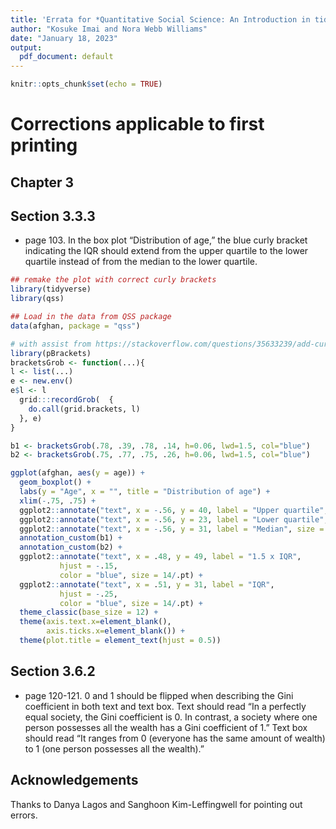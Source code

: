 ```yaml
---
title: 'Errata for *Quantitative Social Science: An Introduction in tidyverse* (Princeton University Press)'
author: "Kosuke Imai and Nora Webb Williams"
date: "January 18, 2023"
output:
  pdf_document: default
---
```


```r
knitr::opts_chunk$set(echo = TRUE)
```

# Corrections applicable to first printing

## Chapter 3

## Section 3.3.3

* page 103. In the box plot "Distribution of age," the blue curly bracket indicating the IQR should extend from the upper quartile to the lower quartile instead of from the median to the lower quartile. 


```r
## remake the plot with correct curly brackets
library(tidyverse)
library(qss)

## Load in the data from QSS package
data(afghan, package = "qss")

# with assist from https://stackoverflow.com/questions/35633239/add-curly-braces-to-ggplot2-and-then-use-ggsave
library(pBrackets)
bracketsGrob <- function(...){
l <- list(...)
e <- new.env()
e$l <- l
  grid:::recordGrob(  {
    do.call(grid.brackets, l)
  }, e)
}

b1 <- bracketsGrob(.78, .39, .78, .14, h=0.06, lwd=1.5, col="blue")
b2 <- bracketsGrob(.75, .77, .75, .26, h=0.06, lwd=1.5, col="blue")

ggplot(afghan, aes(y = age)) +
  geom_boxplot() +
  labs(y = "Age", x = "", title = "Distribution of age") +
  xlim(-.75, .75) +
  ggplot2::annotate("text", x = -.56, y = 40, label = "Upper quartile", size = 14/.pt) +
  ggplot2::annotate("text", x = -.56, y = 23, label = "Lower quartile", size = 14/.pt) +
  ggplot2::annotate("text", x = -.56, y = 31, label = "Median", size = 14/.pt) +
  annotation_custom(b1) +
  annotation_custom(b2) +
  ggplot2::annotate("text", x = .48, y = 49, label = "1.5 x IQR", 
           hjust = -.15,
           color = "blue", size = 14/.pt) +
  ggplot2::annotate("text", x = .51, y = 31, label = "IQR", 
           hjust = -.25,
           color = "blue", size = 14/.pt) +
  theme_classic(base_size = 12) +
  theme(axis.text.x=element_blank(),
        axis.ticks.x=element_blank()) +
  theme(plot.title = element_text(hjust = 0.5))
```

## Section 3.6.2

* page 120-121. 0 and 1 should be flipped when describing the Gini coefficient in both text and text box. Text should read "In a perfectly equal society, the Gini coefficient is 0. In contrast, a society where one person possesses all the wealth has a Gini coefficient of 1." Text box should read "It ranges from 0 (everyone has the same amount of wealth) to 1 (one person possesses all the wealth)."

## Acknowledgements

Thanks to Danya Lagos and Sanghoon Kim-Leffingwell for pointing out errors. 

